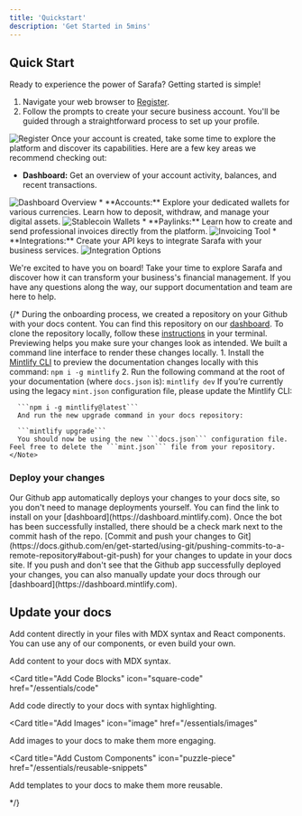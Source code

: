 ```yaml
---
title: 'Quickstart'
description: 'Get Started in 5mins'
---
```


## Quick Start

Ready to experience the power of Sarafa? Getting started is simple!

1.  Navigate your web browser to [Register](https://business.sarafa.ss/auth/register).
2.  Follow the prompts to create your secure business account. You'll be guided through a straightforward process to set up your profile.
<img src="/images/register.png" alt="Register" />
Once your account is created, take some time to explore the platform and discover its capabilities. Here are a few key areas we recommend checking out:

* **Dashboard:** Get an overview of your account activity, balances, and recent transactions.
<img src="/images/overview.png" alt="Dashboard Overview" />
* **Accounts:** Explore your dedicated wallets for various currencies. Learn how to deposit, withdraw, and manage your digital assets.
<img src="/images/accounts.png" alt="Stablecoin Wallets" />
* **Paylinks:** Learn how to create and send professional invoices directly from the platform.
<img src="/images/invoice.png" alt="Invoicing Tool" />
* **Integrations:** Create your API keys to integrate Sarafa with your business services.
<img src="/images/api.png" alt="Integration Options" />


We're excited to have you on board! Take your time to explore Sarafa and discover how it can transform your business's financial management. 
If you have any questions along the way, our support documentation and team are here to help.

{/* 
<AccordionGroup>
  <Accordion icon="github" title="Clone your docs locally">
    During the onboarding process, we created a repository on your Github with
    your docs content. You can find this repository on our
    [dashboard](https://dashboard.mintlify.com). To clone the repository
    locally, follow these
    [instructions](https://docs.github.com/en/repositories/creating-and-managing-repositories/cloning-a-repository)
    in your terminal.
  </Accordion>
  <Accordion icon="rectangle-terminal" title="Preview changes">
    Previewing helps you make sure your changes look as intended. We built a
    command line interface to render these changes locally. 
    1. Install the
    [Mintlify CLI](https://www.npmjs.com/package/mintlify) to preview the
    documentation changes locally with this command: ``` npm i -g mintlify ```
    2. Run the following command at the root of your documentation (where
    `docs.json` is): ``` mintlify dev ```
    <Note>
      If you’re currently using the legacy ```mint.json``` configuration file, please update the Mintlify CLI:


      ```npm i -g mintlify@latest```
      And run the new upgrade command in your docs repository:

      ```mintlify upgrade```
      You should now be using the new ```docs.json``` configuration file. Feel free to delete the ```mint.json``` file from your repository.
    </Note>
  </Accordion>
</AccordionGroup>

### Deploy your changes

<AccordionGroup>

<Accordion icon="message-bot" title="Install our Github app">
  Our Github app automatically deploys your changes to your docs site, so you
  don't need to manage deployments yourself. You can find the link to install on
  your [dashboard](https://dashboard.mintlify.com). Once the bot has been
  successfully installed, there should be a check mark next to the commit hash
  of the repo.
</Accordion>
<Accordion icon="rocket" title="Push your changes">
  [Commit and push your changes to
  Git](https://docs.github.com/en/get-started/using-git/pushing-commits-to-a-remote-repository#about-git-push)
  for your changes to update in your docs site. If you push and don't see that
  the Github app successfully deployed your changes, you can also manually
  update your docs through our [dashboard](https://dashboard.mintlify.com).
</Accordion>

</AccordionGroup>

## Update your docs

Add content directly in your files with MDX syntax and React components. You can use any of our components, or even build your own.

<CardGroup>

<Card title="Add Content With MDX" icon="file" href="/essentials/markdown">
  Add content to your docs with MDX syntax.
</Card>

<Card
  title="Add Code Blocks"
  icon="square-code"
  href="/essentials/code"
>
  Add code directly to your docs with syntax highlighting.
</Card>

<Card
  title="Add Images"
  icon="image"
  href="/essentials/images"
>
  Add images to your docs to make them more engaging.
</Card>

<Card
  title="Add Custom Components"
  icon="puzzle-piece"
  href="/essentials/reusable-snippets"
>
  Add templates to your docs to make them more reusable.
</Card>

</CardGroup> */}
